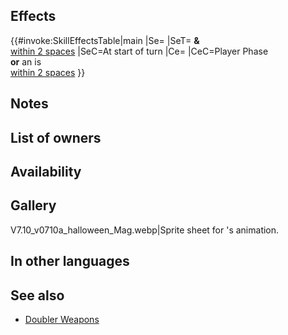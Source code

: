 {{Weapon Infobox
|tagid=SID_カボチャステッキ
|intID=3815
|image=wep_mg081
|exclusive=0
|weaponType=Red Tome
|cost=200
|might=8
|range=2
|effect=At start of turn, if unit is within 2 spaces of an ally, grants Atk/Res+6 to unit and allies within 2 spaces of unit for 1 turn. If unit initiates combat or is within 2 spaces of an ally, grants Atk/Spd/Def/Res+X to unit during combat (X = 4 + highest bonus on each stat between unit and allies within 2 spaces of unit; calculates each stat bonus independently).
|required=Elfire;Ruin
|next=Pumpkin Stem+
|promotionRarity=5
|promotionTier=1
|properties=
}}
==Effects==
{{#invoke:SkillEffectsTable|main
|Se={{Eft|Bonuses|Atk/Res|6}}
|SeT={{Tgt|Unit}} '''&''' {{Tgt|Allies}}<br>[[within 2 spaces]]
|SeC=At start of turn
|Ce={{Eft|Temporary buffs|Atk/Spd/Def/Res|4 + highest {{SEt|Bonus}}<br>on {{Tgt|Unit}} & {{Tgt|Allies}}<br>[[within 2 spaces]]}}
|CeC=Player Phase<br>'''or''' an {{Tgt|Ally}} is<br>[[within 2 spaces]]
}}
==Notes==
{{Bonuses}}
{{IfUnitInitiates}}
{{TemporaryBufffromBonus|multiSource=1|source=unit or allies with the highest bonuses}}
==List of owners==
{{Skill Hero List}}
==Availability==
{{PassiveFocusList}}
{{PassiveDistributionList}}
{{PassiveCombatManualList}}
==Gallery==
<gallery>
V7.10_v0710a_halloween_Mag.webp|Sprite sheet for {{PAGENAME}}'s animation.
</gallery>
==In other languages==
{{OtherLanguages
|japanese=カボチャステッキ
|german=Kürbisstock
|spanishEU=Tallo calabaza
|spanishLA=Tallo calabaza
|french=Tige de potiron
|italian=Stelo di zucca
|chineseTW=南瓜之杖
|portuguese=Ramo abóbora
}}
==See also==
{{See also skills|cond=Description LIKE '%Atk/Spd/Def/Res%=%highest bonus on%allies%within _ spaces%' AND Exclusive='1' AND Description NOT LIKE '%grants allies within _ spaces%' AND Name NOT LIKE 'Doubler%+'}}
* [[Skill families/Weapons#Doubler|Doubler Weapons]]
{{Weapons Navbox}}